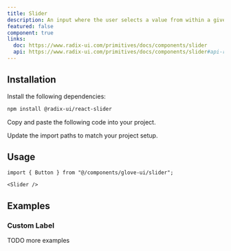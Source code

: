 ```yaml
---
title: Slider
description: An input where the user selects a value from within a given range
featured: false
component: true
links:
  doc: https://www.radix-ui.com/primitives/docs/components/slider
  api: https://www.radix-ui.com/primitives/docs/components/slider#api-reference
---
```


<ComponentPreview name="slider-demo" />

## Installation

<Steps>

<Step>Install the following dependencies:</Step>

```bash
npm install @radix-ui/react-slider
```

<Step>Copy and paste the following code into your project.</Step>

<FileCodeBlock fileName="registry/default/glove-ui/slider.tsx" />

<Step>Update the import paths to match your project setup.</Step>

</Steps>

## Usage

```tsx
import { Button } from "@/components/glove-ui/slider";
```

```tsx
<Slider />
```

## Examples

### Custom Label

<ComponentPreview name="slider-custom-label" />

TODO more examples
